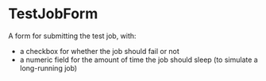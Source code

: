 
<Meta of={TestJobFormStories} />

# TestJobForm

A form for submitting the test job, with:

* a checkbox for whether the job should fail or not
* a numeric field for the amount of time the job should sleep (to simulate a long-running job)

<Canvas>
  <Story of={TestJobFormStories.Uncontrolled} />
</Canvas>
